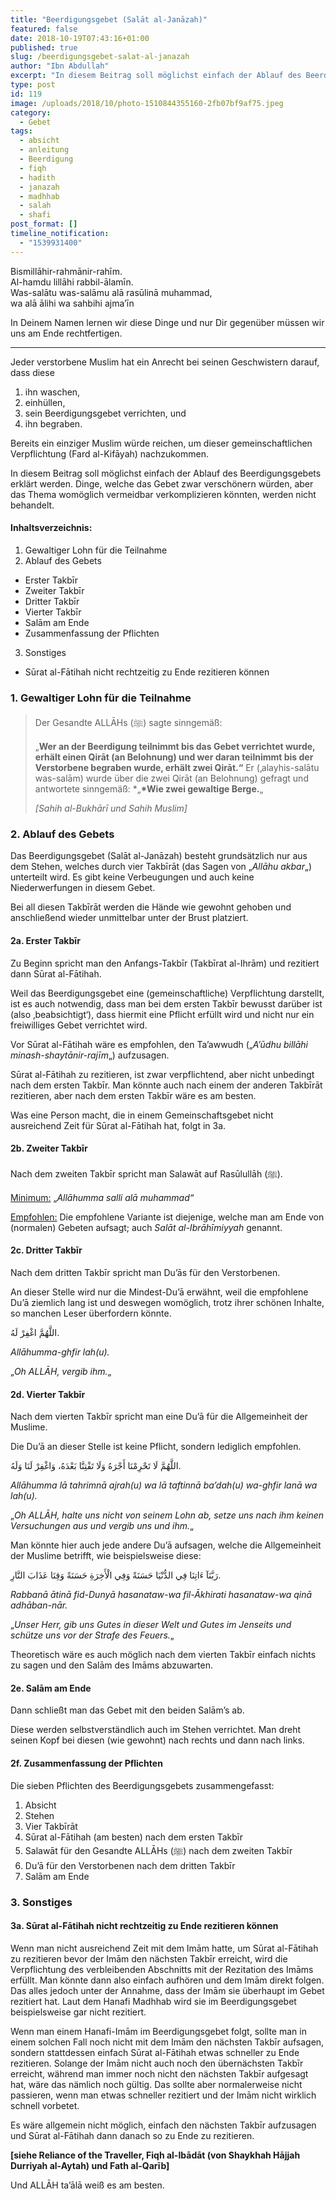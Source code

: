 ```yaml
---
title: "Beerdigungsgebet (Salāt al-Janāzah)"
featured: false
date: 2018-10-19T07:43:16+01:00
published: true
slug: /beerdigungsgebet-salat-al-janazah
author: "Ibn Abdullah"
excerpt: "In diesem Beitrag soll möglichst einfach der Ablauf des Beerdigungsgebets erklärt werden."
type: post
id: 119
image: /uploads/2018/10/photo-1510844355160-2fb07bf9af75.jpeg
category:
  - Gebet
tags:
  - absicht
  - anleitung
  - Beerdigung
  - fiqh
  - hadith
  - janazah
  - madhhab
  - salah
  - shafi
post_format: []
timeline_notification:
  - "1539931400"
---
```


Bismillāhir-rahmānir-rahīm.  
Al-hamdu lillāhi rabbil-ālamīn.  
Was-salātu was-salāmu alā rasūlinā muhammad,  
wa alā ālihi wa sahbihi ajma’īn

In Deinem Namen lernen wir diese Dinge und nur Dir gegenüber müssen wir uns am Ende rechtfertigen.

---

Jeder verstorbene Muslim hat ein Anrecht bei seinen Geschwistern darauf, dass diese

1. ihn waschen,
2. einhüllen,
3. sein Beerdigungsgebet verrichten, und
4. ihn begraben.

Bereits ein einziger Muslim würde reichen, um dieser gemeinschaftlichen Verpflichtung (Fard al-Kifāyah) nachzukommen.

In diesem Beitrag soll möglichst einfach der Ablauf des Beerdigungsgebets erklärt werden. Dinge, welche das Gebet zwar verschönern würden, aber das Thema womöglich vermeidbar verkomplizieren könnten, werden nicht behandelt.

#### Inhaltsverzeichnis:

1. Gewaltiger Lohn für die Teilnahme
2. Ablauf des Gebets

- Erster Takbīr
- Zweiter Takbīr
- Dritter Takbīr
- Vierter Takbīr
- Salām am Ende
- Zusammenfassung der Pflichten

3. Sonstiges

- Sūrat al-Fātihah nicht rechtzeitig zu Ende rezitieren können

### 1. Gewaltiger Lohn für die Teilnahme

> Der Gesandte ALLĀHs (ﷺ) sagte sinngemäß:
>
> „**Wer an der Beerdigung teilnimmt bis das Gebet verrichtet wurde, erhält einen Qirāt (an Belohnung) und wer daran teilnimmt bis der Verstorbene begraben wurde, erhält zwei Qirāt.“** Er (‚alayhis-salātu was-salām) wurde über die zwei Qirāt (an Belohnung) gefragt und antwortete sinngemäß: \*„**\*Wie zwei gewaltige Berge.**„
>
> <cite>\[Sahih al-Bukhārī und Sahih Muslim\]</cite>

### 2. Ablauf des Gebets

Das Beerdigungsgebet (Salāt al-Janāzah) besteht grundsätzlich nur aus dem Stehen, welches durch vier Takbīrāt (das Sagen von „_Allāhu akbar_„) unterteilt wird. Es gibt keine Verbeugungen und auch keine Niederwerfungen in diesem Gebet.

Bei all diesen Takbīrāt werden die Hände wie gewohnt gehoben und anschließend wieder unmittelbar unter der Brust platziert.

#### 2a. Erster Takbīr

Zu Beginn spricht man den Anfangs-Takbīr (Takbīrat al-Ihrām) und rezitiert dann Sūrat al-Fātihah.

Weil das Beerdigungsgebet eine (gemeinschaftliche) Verpflichtung darstellt, ist es auch notwendig, dass man bei dem ersten Takbīr bewusst darüber ist (also ‚beabsichtigt‘), dass hiermit eine Pflicht erfüllt wird und nicht nur ein freiwilliges Gebet verrichtet wird.

Vor Sūrat al-Fātihah wäre es empfohlen, den Ta’awwudh („_A’ūdhu billāhi minash-shaytānir-rajīm_„) aufzusagen.

Sūrat al-Fātihah zu rezitieren, ist zwar verpflichtend, aber nicht unbedingt nach dem ersten Takbīr. Man könnte auch nach einem der anderen Takbīrāt rezitieren, aber nach dem ersten Takbīr wäre es am besten.

Was eine Person macht, die in einem Gemeinschaftsgebet nicht ausreichend Zeit für Sūrat al-Fātihah hat, folgt in 3a.

#### 2b. Zweiter Takbīr

Nach dem zweiten Takbīr spricht man Salawāt auf Rasūlullāh (ﷺ).

<span style="text-decoration:underline;">Minimum:</span> „*Allāhumma salli alā muhammad“*

<span style="text-decoration:underline;">Empfohlen:</span> Die empfohlene Variante
ist diejenige, welche man am Ende von (normalen) Gebeten aufsagt; auch *Salāt al-Ibrāhīmiyyah*
genannt.

#### 2c. Dritter Takbīr

Nach dem dritten Takbīr spricht man Du’ās für den Verstorbenen.

An dieser Stelle wird nur die Mindest-Du’ā erwähnt, weil die empfohlene Du’ā ziemlich lang ist und deswegen womöglich, trotz ihrer schönen Inhalte, so manchen Leser überfordern könnte.

اللَّهُمَّ اغْفِرْ لَهُ.

_Allāhumma-ghfir lah(u)._

„_Oh ALLĀH, vergib ihm._„

#### 2d. Vierter Takbīr

Nach dem vierten Takbīr spricht man eine Du’ā für die Allgemeinheit der Muslime.

Die Du’ā an dieser Stelle ist keine Pflicht, sondern lediglich empfohlen.

اللَّهُمَّ لَا تَحْرِمْنَا أَجْرَهُ وَلَا تَفْتِنَّا بَعْدَهُ، وَاغْفِرْ لَنَا وَلَهُ.

_Allāhumma lā tahrimnā ajrah(u) wa lā taftinnā ba’dah(u) wa-ghfir lanā wa lah(u)._

„_Oh ALLĀH, halte uns nicht von seinem Lohn ab, setze uns nach ihm keinen Versuchungen aus und vergib uns und ihm._„

Man könnte hier auch jede andere Du’ā aufsagen, welche die Allgemeinheit der Muslime betrifft, wie beispielsweise diese:

رَبَّنَآ ءَاتِنَا فِي الدُّنْيَا حَسَنَةً وَفِي الْأَخِرَةِ حَسَنَةً وَقِنَا عَذَابَ النَّارِ.

_Rabbanā ātinā fid-Dunyā hasanataw-wa fil-Ākhirati hasanataw-wa qinā adhāban-nār._

„_Unser Herr, gib uns Gutes in dieser Welt und Gutes im Jenseits und schütze uns vor der Strafe des Feuers._„

Theoretisch wäre es auch möglich nach dem vierten Takbīr einfach nichts zu sagen und den Salām des Imāms abzuwarten.

#### 2e. Salām am Ende

Dann schließt man das Gebet mit den beiden Salām’s ab.

Diese werden selbstverständlich auch im Stehen verrichtet. Man dreht seinen Kopf bei diesen (wie gewohnt) nach rechts und dann nach links.

#### 2f. Zusammenfassung der Pflichten

Die sieben Pflichten des Beerdigungsgebets zusammengefasst:

1. Absicht
2. Stehen
3. Vier Takbīrāt
4. Sūrat al-Fātihah (am besten) nach dem ersten Takbīr
5. Salawāt für den Gesandte ALLĀHs (ﷺ) nach dem zweiten Takbīr
6. Du’ā für den Verstorbenen nach dem dritten Takbīr
7. Salām am Ende

### 3. Sonstiges

#### 3a. Sūrat al-Fātihah nicht rechtzeitig zu Ende rezitieren können

Wenn man nicht ausreichend Zeit mit dem Imām hatte, um Sūrat al-Fātihah zu rezitieren bevor der Imām den nächsten Takbīr erreicht, wird die Verpflichtung des verbleibenden Abschnitts mit der Rezitation des Imāms erfüllt. Man könnte dann also einfach aufhören und dem Imām direkt folgen. Das alles jedoch unter der Annahme, dass der Imām sie überhaupt im Gebet rezitiert hat. Laut dem Hanafi Madhhab wird sie im Beerdigungsgebet beispielsweise gar nicht rezitiert.

Wenn man einem Hanafi-Imām im Beerdigungsgebet folgt, sollte man in einem solchen Fall noch nicht mit dem Imām den nächsten Takbīr aufsagen, sondern stattdessen einfach Sūrat al-Fātihah etwas schneller zu Ende rezitieren. Solange der Imām nicht auch noch den übernächsten Takbīr erreicht, während man immer noch nicht den nächsten Takbīr aufgesagt hat, wäre das nämlich noch gültig. Das sollte aber normalerweise nicht passieren, wenn man etwas schneller rezitiert und der Imām nicht wirklich schnell vorbetet.

Es wäre allgemein nicht möglich, einfach den nächsten Takbīr aufzusagen und Sūrat al-Fātihah dann danach so zu Ende zu rezitieren.

**\[siehe Reliance of the Traveller, Fiqh al-Ibādāt (von Shaykhah Hājjah Durriyah al-Aytah) und Fath al-Qarīb\]**

Und ALLĀH ta’ālā weiß es am besten.
